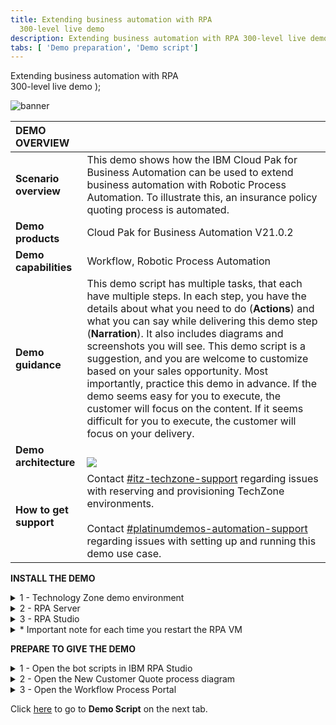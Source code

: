 ```yaml
---
title: Extending business automation with RPA
  300-level live demo
description: Extending business automation with RPA 300-level live demo
tabs: [ 'Demo preparation', 'Demo script']
---
```


  <span>
    Extending business automation with RPA <br /> 300-level live demo
  </span>
);

![banner](./images/RPA_300_Prep_Banner.jpg)
<span id="top"></span>

| DEMO OVERVIEW | |
| :---         | :--- |
| **Scenario overview** | This demo shows how the IBM Cloud Pak for Business Automation can be used to extend business automation with Robotic Process Automation. To illustrate this, an insurance policy quoting process is automated. |
| **Demo products** | Cloud Pak for Business Automation V21.0.2 |
| **Demo capabilities** | Workflow, Robotic Process Automation |
| **Demo guidance** | This demo script has multiple tasks, that each have multiple steps. In each step, you have the details about what you need to do (**Actions**) and what you can say while delivering this demo step (**Narration**). It also includes diagrams and screenshots you will see. This demo script is a suggestion, and you are welcome to customize based on your sales opportunity. Most importantly, practice this demo in advance. If the demo seems easy for you to execute, the customer will focus on the content. If it seems difficult for you to execute, the customer will focus on your delivery. |
| **Demo architecture** | <br/> ![](./images/Demo-Architecture.png) |
| **How to get support** | Contact <a href="https://ibm-cloud.slack.com/archives/C0124J683GW" target="_blank" rel="noreferrer">#itz-techzone-support</a> regarding issues with reserving and provisioning TechZone environments. <br/><br/> Contact <a href="https://ibm-cloud.slack.com/archives/C0216F39ACU" target="_blank" rel="noreferrer">#platinumdemos-automation-support</a> regarding issues with setting up and running this demo use case. |

**INSTALL THE DEMO**

<details>

<summary>1 - Technology Zone demo environment</summary>

<br/>

Reserve a Technology Zone demo environment <a href="https://techzone.ibm.com/my/reservations/create/6179dcc9dc45330017eb8237" target="_blank" rel="noreferrer">here</a>.<br/>

<br/>

The Technology Zone provided environment contains two Windows virtual machines: <br/><br/>
1. RPA Client VM <br/>
2. Business Automation Workflow (BAW) VM

<br/>

**[Go to top](#top)**

</details>

<details>

<summary>2 - RPA Server</summary>

<br/>

In addition to the Technology Zone provided environment, you will need access to an IBM RPA SaaS environment. <br/><br/>

For **IBMers**, refer to the RPA contact person to establish your RPA account in the cloud tenant. <br/><br/>
•	Contact your IBM RPA TechSales Geo Lead (refer to the table below) for access to your IBM local IBM RPA tenant. <br/>
•	Once onboarded, you will receive an email with account details and link to complete the onboarding.

<br/>

| Region | Contact Person | Email |
| :--- | :--- | :--- |
| Business Partners | Burt Hughes | See instructions below. |
| Americas | Zach Silverstein | zachary.silverstein@ibm.com |
| EMEA | Jukka Juselius | jukka.juselius@fi.ibm.com |
| AP | Jenny Khuc Mai Thuong | khuc@sg.ibm.com |

<br/>

For **Business Partners**, request your own RPA Server SaaS tenant for your organization. To submit a request for an IBM server SaaS tenant, provide the following: <br/><br/>
• Company Name and CEID (which can be found in your PartnerWorld profile) <br/>
• Full Name (first and last) of the individual who will be set up as administrator of the account <br/>
• Company email address of the individual listed above (non-company email addresses will be rejected) <br/>
• Data Center choice (choose one: Dallas, Frankfurt, London, Singapore, Sao Paulo) <br/>
• Use the following subject line: **RPA BP Tenant Access Request** <br/>
• Send an email to Burt Hughes (buhughes@us.ibm.com)

<br/>

**[Go to top](#top)**

</details>

<details>

<summary>3 - RPA Studio</summary>

<br/>

Install RPA Studio on the RPA Client VM <br/>
<br/>

1. **You must change the computer name in your RPA VM to be unique** in order to connect to your RPA SaaS tenant. In Windows, set your computer name to be unique (for example, by changing the computer name to be your initials plus your postal code).
<br/>
a. Access your Technology Zone environment using the link in the reservation email. You may also use the IBM Technology Zone’s My Library -> My Reservations page. <br/>

b. Click the play button to start both of the VMs then click to open the **RPA VM**.<br/><br/> ![](./images/0.Open-VM.png)<br/> ![](./images/1.Open-VM.png)<br/> <br/>

c. Using Windows Explorer, navigate to **This PC**, right click to bring up the menu, and select **Properties**.<br/><br/> ![](./images/2.Change-system-name1.png)<br/><br/>

d. Under **Computer Name**, select **Change settings**. Then, click on **Change**. <br/><br/>![](./images/3.Change-system-name2.png) <br/><br/>

e. Enter a new system name, which needs to be unique to your SaaS RPA tenant. Suggestion: use **“WIN”–your initials–your postal code**.<br/><br/> ![](./images/4.Change-system-name3.png)<br/><br/>

f. Restart the VM <br/><br/>

2. Using Chrome, use the link provided in your RPA tenant email to log in to the RPA cloud tenant and download the RPA Studio installer. (See **RPA Server** above. Have your server and license information available to enter in these steps.) <br/><br/>
a. Using Chrome, go to your RPA tenant sever login page. <br/><br/>![](./images/5.Login-RPA.png) <br/><br/>
b. From the server home page, click on the **“i”** (top right) and then on **Download Installer**. <br/><br/>![](./images/6.Download-Setup.exe.png) <br/><br/>
c. Using Windows Explorer, navigate to downloaded Setup.exe. Then, right click and select **Run as Administrator**. <br/><br/>![](./images/7.Run-setup.png) <br/><br/>
d. Click on **Next** <br/><br/> ![](./images/8.Setup-wizard1.png) <br/><br/>
e. Click on **Next** <br/><br/> ![](./images/9.Setup-wizard2.png) <br/><br/>
f. Accept the terms, and click on **Next**<br/><br/> ![](./images/10.Setup-wizard3.png) <br/><br/>
g. Select **Complete Install** <br/><br/> ![](./images/11.Setup-wizard4.png) <br/><br/>
h. Click on **Next** to begin the install <br/><br/> ![](./images/12.Setup-wizard5.png) <br/><br/>
i. Click on **Next** (No proxy configuration is needed so leave the box unchecked) <br/><br/> ![](./images/13.Setup-wizard6.png) <br/><br/>
j. Enter the license information, which should have been provided to you by your RPA SaaS administrator <br/><br/> ![](./images/14.Setup-wizard7.png) <br/><br/>
k. Wait for the install to complete <br/><br/> ![](./images/15.Setup-wizard8.png)  <br/><br/>
l. Exit the installer. If necessary, the VM will restart. <br/><br/> ![](./images/16.Setup-wizard9.png) <br/><br/>
m. Note that the desktop icons for RPA Studio will be created. <br/><br/> ![](./images/17.Desktop-icons.png) <br/><br/>

3. Open RPA Studio <br/><br/>
**Note:** The Windows service called **IBM Robotic Process Automation Client Service** is set to **delayed start**, and you must wait for it to be started. You can see it in the system tray or in the Windows services list. <br/><br/>
![](./images/18.RPA-Service1.png) <br/>
![](./images/19.RPA-Service2.png) <br/><br/>
a. Log in to IBM RPA <br/><br/> ![](./images/21.Login-to-RPA.png)

<br/>

**[Go to top](#top)**

</details>

<details>

<summary>* Important note for each time you restart the RPA VM</summary>

<br/>

The RPA license will need to be reactivated each time the RPA VM restarts (due to a specific networking issue in the hosting environment). <br/><br/>
1. The first time you launch RPA Studio after a restart, you will be prompted to activate the license <br/><br/> ![](./images/Reactivate-RPA1.png) <br/><br/>

2. Enter the license information (provided to you by your RPA SaaS administrator) <br/><br/>

3. Relaunch RPA Studio

<br/>

**Note**: When opening RPA Studio, it may report the error below (this is a known issue). You can simply dismiss the error. There do not seem to be any additional problems with the demo. <br/><br/>
![](./images/RPA-Warning.png) <br/>

<br/>

**[Go to top](#top)**

</details>

**PREPARE TO GIVE THE DEMO**

<details>

<summary>1 - Open the bot scripts in IBM RPA Studio</summary>

<br/>

Open the bot scripts in IBM RPA Studio (if they are not open already).<br/><br/>

1. Click on the desktop icon to open IBM RPA Bot Studio.<br/><br/>

2. Use the **Open** button on the menu ribbon to open the scripts.<br/><br/>
**Tip**: Click on the word **Open**, not the down arrow. We are opening the scripts locally, not from the repository.<br/><br/>
![](./images/31.Open-WAL1.png) <br/><br/>

3. Click the **Open** button in the menu ribbon, and select the **Get Quote.wal** file.<br/><br/>![](./images/32.Open-WAL2.png)<br/><br/>

4. Click on the **GetQuote** routine (this action doesn't change anything functionally, but will look best during the demo). <br/><br/> ![](./images/33.Open-WAL3.png)<br/><br/>

5. Click the **Open** button in the menu ribbon, and select the **Insurance Ingrid.wal** file. <br/><br/>![](./images/34.Open-WAL4.png)

<br/>

**[Go to top](#top)**

</details>

<details>

<summary>2 - Open the New Customer Quote process diagram</summary>

<br/>

1. First, use Firefox to open **Workflow Center**. In the Firefox bookmarks bar, open **BAW**, ==> **Workflow Center - Solutions**.<br/><br/>
**Tip:** Using separate browsers for Workflow vs. Portal prevents the logins from colliding with each other.<br/><br/>
![](./images/Process-diagram1.png) <br/><br/>

2. Log in to Workflow Center using **admin/admin**. ![](./images/Process-diagram2.png)<br/><br/>

3. Under **Start Building**, **Process Apps**, click **View all**. <br/><br/>![](./images/Process-diagram3.png)<br/><br/>

4. Open the **New Insurance Quote** process app. <br/><br/> ![](./images/Process-diagram4.png) <br/><br/>

5. Open the **New Insurance Quote** process definition.<br/><br/> ![](./images/Process-diagram5.png) <br/><br/>

6. The **New Customer Quote** process definition is now open.<br/><br/> ![](./images/Process-diagram6.png)

<br/>

**[Go to top](#top)**

</details>

<details>

<summary>3 - Open the Workflow Process Portal</summary>

<br/>

1. Use Chrome to open **Process Portal**. In the Chrome bookmarks bar, open **BAW** ==> **Process Portal**.<br/>
**Tip**: using separate browsers for Workflow Center vs. Portal prevents the logins from colliding with each other. <br/> ![](./images/Process-portal1.png)<br/><br/>
2. Leave the page open to the Process Portal login screen. You are now ready to show the demo.<br/> ![](./images/Process-portal2.png)

**[Go to top](#top)**

</details>

Click [here](/300-business-automation-extending-ba-with-rpa/demo-script) to go to **Demo Script** on the next tab.
